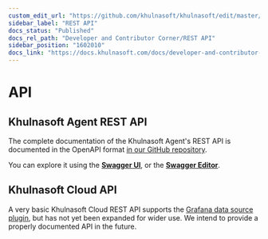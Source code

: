 ```yaml
---
custom_edit_url: "https://github.com/khulnasoft/khulnasoft/edit/master/src/web/api/README.md"
sidebar_label: "REST API"
docs_status: "Published"
docs_rel_path: "Developer and Contributor Corner/REST API"
sidebar_position: "1602010"
docs_link: "https://docs.khulnasoft.com/docs/developer-and-contributor-corner/rest-api/rest-api"
---
```


# API

## Khulnasoft Agent REST API

The complete documentation of the Khulnasoft Agent's REST API is documented in the OpenAPI format [in our GitHub repository](https://raw.githubusercontent.com/khulnasoft/khulnasoft/master/src/web/api/khulnasoft-swagger.yaml). 

You can explore it using the **[Swagger UI](https://docs.khulnasoft.com/api)**, or the **[Swagger Editor](https://editor.swagger.io/?url=https://raw.githubusercontent.com/khulnasoft/khulnasoft/master/src/web/api/khulnasoft-swagger.yaml)**.

## Khulnasoft Cloud API

A very basic Khulnasoft Cloud REST API supports the [Grafana data source plugin](/docs/dashboards-and-charts/grafana-data-source-plugin), 
but has not yet been expanded for wider use. We intend to provide a properly documented API in the future.
